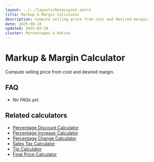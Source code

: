 ```yaml
---
layout: ../../layouts/BaseLayout.astro
title: Markup & Margin Calculator
description: Compute selling price from cost and desired margin.
date: 2025-08-18
updated: 2025-08-18
cluster: Percentages & Ratios
---
```





# Markup & Margin Calculator

Compute selling price from cost and desired margin.

<Calculator schema={schema} />

## FAQ

- _No FAQs yet._

## Related calculators
- [Percentage Discount Calculator](/calculators/percentage-discount-calculator/)
- [Percentage Increase Calculator](/calculators/percentage-increase-calculator/)
- [Percentage Change Calculator](/calculators/percentage-change-calculator/)
- [Sales Tax Calculator](/calculators/sales-tax-calculator/)
- [Tip Calculator](/calculators/tip-calculator/)
- [Final Price Calculator](/calculators/final-price-calculator/)
